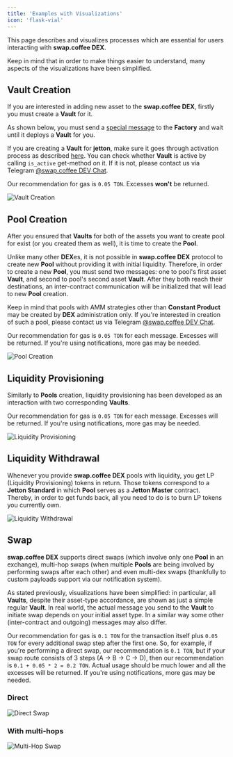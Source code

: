 ```yaml
---
title: 'Examples with Visualizations'
icon: 'flask-vial'
---
```


This page describes and visualizes processes which are essential for users interacting with **swap.coffee DEX**.

Keep in mind that in order to make things easier to understand, many aspects of the visualizations have been simplified.

## Vault Creation

If you are interested in adding new asset to the **swap.coffee DEX**, firstly you must create a **Vault** for it.

As shown below, you must send a [special message]() to the **Factory** and wait until it deploys a **Vault** for you.

If you are creating a **Vault** for **jetton**, make sure it goes through activation process
as described [here](/technical-guides/dex/tlb-schemes#activatevaultinternal).
You can check whether **Vault** is active by calling `is_active` get-method on it.
If it is not, please contact us via Telegram [@swap.coffee DEV Chat](https://t.me/swapcoffee_dev_chat).

Our recommendation for gas is `0.05 TON`. Excesses **won't** be returned.

![Vault Creation](/images/dex/create_vault.png)

## Pool Creation

After you ensured that **Vaults** for both of the assets you want to create pool for exist (or you created them as well),
it is time to create the **Pool**.

Unlike many other **DEX**es, it is not possible in **swap.coffee DEX** protocol to create new **Pool** without providing
it with initial liquidity. Therefore, in order to create a new **Pool**, you must send two messages: one to pool's
first asset **Vault**, and second to pool's second asset **Vault**. After they both reach their destinations,
an inter-contract communication will be initialized that will lead to new **Pool** creation.

Keep in mind that pools with AMM strategies other than **Constant Product** may be created by **DEX** administration only.
If you're interested in creation of such a pool, please contact us via Telegram [@swap.coffee DEV Chat](https://t.me/swapcoffee_dev_chat).

Our recommendation for gas is `0.05 TON` for each message. Excesses will be returned.
If you're using notifications, more gas may be needed.

![Pool Creation](/images/dex/create_pool.png)

## Liquidity Provisioning

Similarly to **Pools** creation, liquidity provisioning has been developed as an interaction with two corresponding **Vaults**.

Our recommendation for gas is `0.05 TON` for each message. Excesses will be returned.
If you're using notifications, more gas may be needed.

![Liquidity Provisioning](/images/dex/deposit_liquidity.png)

## Liquidity Withdrawal

Whenever you provide **swap.coffee DEX** pools with liquidity, you get LP (Liquidity Provisioning) tokens in return.
Those tokens correspond to a **Jetton Standard** in which **Pool** serves as a **Jetton Master** contract.
Thereby, in order to get funds back, all you need to do is to burn LP tokens you currently own.

![Liquidity Withdrawal](/images/dex/withdraw_liquidity.png)

## Swap

**swap.coffee DEX** supports direct swaps (which involve only one **Pool** in an exchange),
multi-hop swaps (when multiple **Pools** are being involved by performing swaps after each other) and
even multi-dex swaps (thankfully to custom payloads support via our notification system).

As stated previously, visualizations have been simplified: in particular, all **Vaults**, despite their asset-type accordance,
are shown as just a simple regular **Vault**. In real world, the actual message you send to the **Vault** to initiate swap
depends on your initial asset type. In a similar way some other (inter-contract and outgoing) messages may also differ.

Our recommendation for gas is `0.1 TON` for the transaction itself plus `0.05 TON` for every additional swap step after the first one.
So, for example, if you're performing a direct swap, our recommendation is `0.1 TON`,
but if your swap route consists of 3 steps (A -> B -> C -> D), then our recommendation is `0.1 + 0.05 * 2 = 0.2 TON`.
Actual usage should be much lower and all the excesses will be returned.
If you're using notifications, more gas may be needed.

### Direct

![Direct Swap](/images/dex/swap_direct.png)

### With multi-hops

![Multi-Hop Swap](/images/dex/swap_multihop.png)